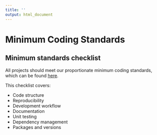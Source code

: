 ```yaml
---
title: ''
output: html_document
---
```


# Minimum Coding Standards {#msc}

## Minimum standards checklist {#mcschecklist}

All projects should meet our proportionate minimum coding standards, which can be found [here](https://moj-analytical-services.github.io/our-coding-standards/web/).

This checklist covers: 
  
* Code structure  
* Reproducibility  
* Development workflow  
* Documentation  
* Unit testing  
* Dependency management  
* Packages and versions  
